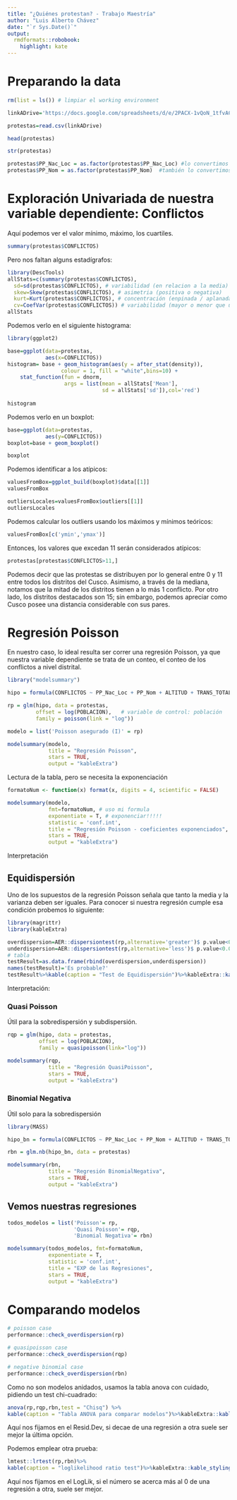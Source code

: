 ```yaml
---
title: "¿Quiénes protestan? - Trabajo Maestría"
author: "Luis Alberto Chávez"  
date: "`r Sys.Date()`"
output:
  rmdformats::robobook:
    highlight: kate
---
```


# Preparando la data

```r
rm(list = ls()) # limpiar el working environment

linkADrive='https://docs.google.com/spreadsheets/d/e/2PACX-1vQoN_1tfvAClKCO6wjHLy7rGNdbZx2nuvTm99d2FzrwIoohr2rqetFfCLTErgYYTg/pub?gid=486140846&single=true&output=csv'

protestas=read.csv(linkADrive)

head(protestas)
```

```r
str(protestas)
```

```r
protestas$PP_Nac_Loc = as.factor(protestas$PP_Nac_Loc) #lo convertimos a una variable categórica ya que R lo puede leer mal
protestas$PP_Nom = as.factor(protestas$PP_Nom)  #también lo convertimos a una variable categórica
```


# Exploración Univariada de nuestra variable dependiente: Conflictos

Aquí podemos ver el valor mínimo, máximo, los cuartiles.
```r
summary(protestas$CONFLICTOS)
```

Pero nos faltan alguns estadígrafos:

```r
library(DescTools)
allStats=c(summary(protestas$CONFLICTOS),
  sd=sd(protestas$CONFLICTOS), # variabilidad (en relacion a la media)
  skew=Skew(protestas$CONFLICTOS), # asimetria (positiva o negativa)
  kurt=Kurt(protestas$CONFLICTOS), # concentración (enpinada / aplanada)
  cv=CoefVar(protestas$CONFLICTOS)) # variabilidad (mayor o menor que uno)
allStats
```

Podemos verlo en el siguiente histograma:

```r
library(ggplot2)

base=ggplot(data=protestas,
            aes(x=CONFLICTOS))
histogram= base + geom_histogram(aes(y = after_stat(density)),
                 colour = 1, fill = "white",bins=10) +  
    stat_function(fun = dnorm,
                  args = list(mean = allStats['Mean'],
                              sd = allStats['sd']),col='red')
    
histogram
```

Podemos verlo en un boxplot:

```r
base=ggplot(data=protestas,
            aes(y=CONFLICTOS))
boxplot=base + geom_boxplot() 

boxplot

```

Podemos identificar a los atípicos:

```r
valuesFromBox=ggplot_build(boxplot)$data[[1]]
valuesFromBox
```

```r
outliersLocales=valuesFromBox$outliers[[1]]
outliersLocales
```
Podemos calcular los outliers usando los máximos y mínimos teóricos:

```r
valuesFromBox[c('ymin','ymax')]
```

Entonces, los valores que excedan 11 serán considerados atípicos:

```r
protestas[protestas$CONFLICTOS>11,]
```

Podemos decir que las protestas se distribuyen por lo general entre 0 y 11 entre todos los distritos del Cusco. Asimismo, a través de la mediana, notamos que la mitad de los distritos tienen a lo más 1 conflicto. Por otro lado, los distritos destacados son 15; sin embargo, podemos apreciar como Cusco posee una distancia considerable con sus pares.


# Regresión Poisson

En nuestro caso, lo ideal resulta ser correr una regresión Poisson, ya que nuestra variable dependiente se trata de un conteo, el conteo de los conflictos a nivel distrital. 

```r
library("modelsummary")

hipo = formula(CONFLICTOS ~ PP_Nac_Loc + PP_Nom + ALTITUD + TRANS_TOTAL_MILL + EJE_TOTAL_MILL + POR_EJE_RELA + RENTA_PER)

rp = glm(hipo, data = protestas,
         offset = log(POBLACION),   # variable de control: población
         family = poisson(link = "log"))

modelo = list('Poisson asegurado (I)' = rp)

modelsummary(modelo,
             title = "Regresión Poisson",
             stars = TRUE,
             output = "kableExtra")
```

Lectura de la tabla, pero se necesita la exponenciación


```r
formatoNum <- function(x) format(x, digits = 4, scientific = FALSE)

modelsummary(modelo,
             fmt=formatoNum, # uso mi formula
             exponentiate = T, # exponenciar!!!!!
             statistic = 'conf.int',
             title = "Regresión Poisson - coeficientes exponenciados",
             stars = TRUE,
             output = "kableExtra")
```


Interpretación


## Equidispersión

Uno de los supuestos de la regresión Poisson señala que tanto la media y la varianza deben ser iguales. Para conocer si nuestra regresión cumple esa condición probemos lo siguiente:

```r
library(magrittr)
library(kableExtra)

overdispersion=AER::dispersiontest(rp,alternative='greater')$ p.value<0.05
underdispersion=AER::dispersiontest(rp,alternative='less')$ p.value<0.05
# tabla
testResult=as.data.frame(rbind(overdispersion,underdispersion))
names(testResult)='Es probable?'
testResult%>%kable(caption = "Test de Equidispersión")%>%kableExtra::kable_styling()
```

Interpretación:

### Quasi Poisson

Útil para la sobredispersión y subdispersión.

```r
rqp = glm(hipo, data = protestas,
          offset = log(POBLACION),
          family = quasipoisson(link="log"))

modelsummary(rqp,
             title = "Regresión QuasiPoisson",
             stars = TRUE,
             output = "kableExtra")
```



### Binomial Negativa

Útil solo para la sobredispersión

```r
library(MASS)

hipo_bn = formula(CONFLICTOS ~ PP_Nac_Loc + PP_Nom + ALTITUD + TRANS_TOTAL_MILL + EJE_TOTAL_MILL + POR_EJE_RELA + RENTA_PER + offset(log(POBLACION)))

rbn = glm.nb(hipo_bn, data = protestas)

modelsummary(rbn,
             title = "Regresión BinomialNegativa",
             stars = TRUE,
             output = "kableExtra")
```



## Vemos nuestras regresiones

```r
todos_modelos = list('Poisson'= rp,
                     'Quasi Poisson'= rqp,
                     'Binomial Negativa'= rbn)

modelsummary(todos_modelos, fmt=formatoNum,
             exponentiate = T,
             statistic = 'conf.int',
             title = "EXP de las Regresiones",
             stars = TRUE,
             output = "kableExtra")
```


# Comparando modelos

```r
# poisson case
performance::check_overdispersion(rp)
```

```r
# quasipoisson case
performance::check_overdispersion(rqp)
```

```r
# negative binomial case
performance::check_overdispersion(rbn)
```

Como no son modelos anidados, usamos la tabla anova con cuidado, pidiendo un test chi-cuadrado:

```r
anova(rp,rqp,rbn,test = "Chisq") %>%
kable(caption = "Tabla ANOVA para comparar modelos")%>%kableExtra::kable_styling(full_width = FALSE)
```

Aquí nos fijamos en el Resid.Dev, si decae de una regresión a otra suele ser mejor la última opción.


Podemos emplear otra prueba:
```r
lmtest::lrtest(rp,rbn)%>%
kable(caption = "loglikelihood ratio test")%>%kableExtra::kable_styling(full_width = FALSE)
```

Aquí nos fijamos en el LogLik, si el número se acerca más al 0 de una regresión a otra, suele ser mejor.











